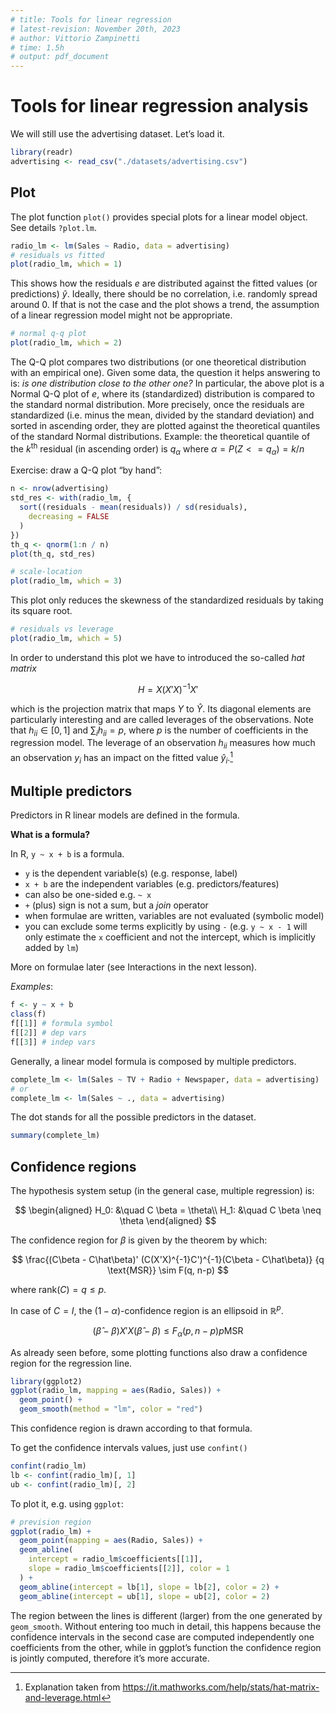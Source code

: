 ```yaml
---
# title: Tools for linear regression
# latest-revision: November 20th, 2023
# author: Vittorio Zampinetti
# time: 1.5h
# output: pdf_document
---
```


# Tools for linear regression analysis

We will still use the advertising dataset. Let's load it.

```r
library(readr)
advertising <- read_csv("./datasets/advertising.csv")
```
## Plot

The plot function `plot()` provides special plots for a linear 
model object. See details `?plot.lm`.

```r
radio_lm <- lm(Sales ~ Radio, data = advertising)
# residuals vs fitted
plot(radio_lm, which = 1)
```

This shows how the residuals $e$ are distributed against the
fitted values (or predictions) $\hat{y}$. Ideally, there should
be no correlation, i.e. randomly spread around 0. If that is not
the case and the plot shows a trend, the assumption of a linear 
regression model might not be appropriate.

```r
# normal q-q plot
plot(radio_lm, which = 2)
```

The Q-Q plot compares two distributions (or one theoretical distribution
with an empirical one). Given some data, the question it helps 
answering to is: *is one distribution close to the other one?* 
In particular, the above plot is a Normal Q-Q plot of $e$,
where its (standardized) distribution is compared to the standard 
normal distribution.
More precisely, once the residuals are standardized (i.e. minus the mean,
divided by the standard deviation) and sorted in ascending order, they are
plotted against the theoretical quantiles of the standard Normal distributions.
Example: the theoretical quantile of the $k^{\text{th}}$ residual (in ascending
order) is $q_{\alpha}$ where $\alpha = P(Z <= q_{\alpha}) = k / n$ 

Exercise: draw a Q-Q plot "by hand":
```r
n <- nrow(advertising)
std_res <- with(radio_lm, {
  sort((residuals - mean(residuals)) / sd(residuals),
    decreasing = FALSE
  )
})
th_q <- qnorm(1:n / n)
plot(th_q, std_res)
```

```r
# scale-location
plot(radio_lm, which = 3)
```

This plot only reduces the skewness of the standardized
residuals by taking its square root.

```r
# residuals vs leverage
plot(radio_lm, which = 5)
```
In order to understand this plot we have to introduced the 
so-called *hat matrix* 

$$
H = X (X'X)^{-1} X'
$$

which is the projection matrix that maps $Y$ to $\hat Y$.
Its diagonal elements are particularly interesting and are called
leverages of the observations. Note that $h_{ii} \in [0,1]$ and
$\sum_i h_{ii} = p$, where $p$ is the number of coefficients in the regression model.
The leverage of an observation $h_{ii}$ measures how much an observation $y_i$
has an impact on the fitted value $\hat y_i$.^[Explanation taken from 
[https://it.mathworks.com/help/stats/hat-matrix-and-leverage.html](https://it.mathworks.com/help/stats/hat-matrix-and-leverage.html)]

## Multiple predictors

Predictors in R linear models are defined in the formula.

**What is a formula?**

In R, `y ~ x + b` is a formula.

- `y` is the dependent variable(s) (e.g. response, label)
- `x + b` are the independent variables (e.g. predictors/features)
- can also be one-sided e.g. `~ x`
- `+` (plus) sign is not a sum, but a *join* operator
- when formulae are written, variables are not evaluated (symbolic model)
- you can exclude some terms explicitly by using `-` (e.g. `y ~ x - 1`
  will only estimate the `x` coefficient and not the intercept, which
  is implicitly added by `lm`)

More on formulae later (see Interactions in the next lesson).

*Examples*:
```r
f <- y ~ x + b
class(f)
f[[1]] # formula symbol
f[[2]] # dep vars
f[[3]] # indep vars
```
Generally, a linear model formula is composed by multiple
predictors.

```r
complete_lm <- lm(Sales ~ TV + Radio + Newspaper, data = advertising)
# or
complete_lm <- lm(Sales ~ ., data = advertising)
```

The dot stands for all the possible predictors in the dataset.

```r
summary(complete_lm)
```

## Confidence regions

The hypothesis system setup (in the general case, multiple regression) is:

$$
\begin{aligned}
H_0: &\quad C \beta = \theta\\
H_1: &\quad C \beta \neq \theta
\end{aligned}
$$

The confidence region for $\beta$ is given by the theorem by which:

$$
\frac{(C\beta - C\hat\beta)' (C(X'X)^{-1}C')^{-1}(C\beta - C\hat\beta)}
{q \text{MSR}} \sim F(q, n-p)
$$

where $\text{rank}(C) = q \leq p$.

In case of $C = I$, the $(1 - \alpha)$-confidence region 
is an ellipsoid in $\mathbb{R}^p$.

$$
(\hat\beta - \beta) X' X (\hat\beta - \beta) \leq 
F_{\alpha}(p, n-p) p \text{MSR}
$$

As already seen before, some plotting functions also draw a confidence region
for the regression line.

```r
library(ggplot2)
ggplot(radio_lm, mapping = aes(Radio, Sales)) +
  geom_point() +
  geom_smooth(method = "lm", color = "red")
```

This confidence region is drawn according to that formula.

To get the confidence intervals values, just use `confint()`

```r
confint(radio_lm)
lb <- confint(radio_lm)[, 1]
ub <- confint(radio_lm)[, 2]
```

To plot it, e.g. using `ggplot`:

```r
# prevision region
ggplot(radio_lm) +
  geom_point(mapping = aes(Radio, Sales)) +
  geom_abline(
    intercept = radio_lm$coefficients[[1]],
    slope = radio_lm$coefficients[[2]], color = 1
  ) +
  geom_abline(intercept = lb[1], slope = lb[2], color = 2) +
  geom_abline(intercept = ub[1], slope = ub[2], color = 2)
```

The region between the lines is different (larger) from the one generated by
`geom_smooth`. Without entering too much in detail, this happens because the
confidence intervals in the second case are computed independently one
coefficients from the other, while in ggplot's function the confidence region
is jointly computed, therefore it's more accurate.

